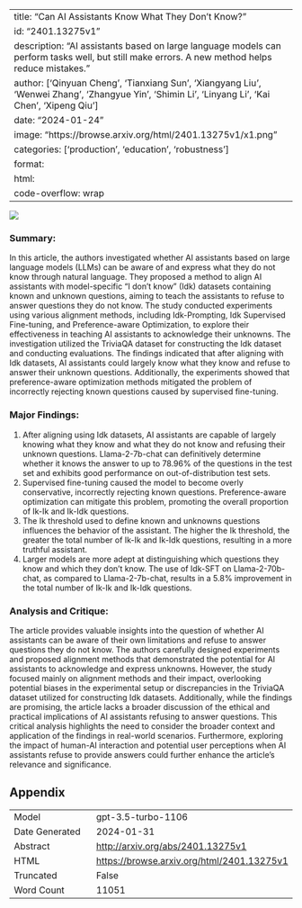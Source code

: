 
---
title: "Can AI Assistants Know What They Don't Know?"
id: "2401.13275v1"
description: "AI assistants based on large language models can perform tasks well, but still make errors. A new method helps reduce mistakes."
author: ['Qinyuan Cheng', 'Tianxiang Sun', 'Xiangyang Liu', 'Wenwei Zhang', 'Zhangyue Yin', 'Shimin Li', 'Linyang Li', 'Kai Chen', 'Xipeng Qiu']
date: "2024-01-24"
image: "https://browse.arxiv.org/html/2401.13275v1/x1.png"
categories: ['production', 'education', 'robustness']
format:
  html:
    code-overflow: wrap
---

![](https://browse.arxiv.org/html/2401.13275v1/x1.png)

### Summary:

In this article, the authors investigated whether AI assistants based on large language models (LLMs) can be aware of and express what they do not know through natural language. They proposed a method to align AI assistants with model-specific "I don't know" (Idk) datasets containing known and unknown questions, aiming to teach the assistants to refuse to answer questions they do not know. The study conducted experiments using various alignment methods, including Idk-Prompting, Idk Supervised Fine-tuning, and Preference-aware Optimization, to explore their effectiveness in teaching AI assistants to acknowledge their unknowns. The investigation utilized the TriviaQA dataset for constructing the Idk dataset and conducting evaluations. The findings indicated that after aligning with Idk datasets, AI assistants could largely know what they know and refuse to answer their unknown questions. Additionally, the experiments showed that preference-aware optimization methods mitigated the problem of incorrectly rejecting known questions caused by supervised fine-tuning.

### Major Findings:
1. After aligning using Idk datasets, AI assistants are capable of largely knowing what they know and what they do not know and refusing their unknown questions. Llama-2-7b-chat can definitively determine whether it knows the answer to up to 78.96% of the questions in the test set and exhibits good performance on out-of-distribution test sets.
2. Supervised fine-tuning caused the model to become overly conservative, incorrectly rejecting known questions. Preference-aware optimization can mitigate this problem, promoting the overall proportion of Ik-Ik and Ik-Idk questions.
3. The Ik threshold used to define known and unknowns questions influences the behavior of the assistant. The higher the Ik threshold, the greater the total number of Ik-Ik and Ik-Idk questions, resulting in a more truthful assistant.
4. Larger models are more adept at distinguishing which questions they know and which they don’t know. The use of Idk-SFT on Llama-2-70b-chat, as compared to Llama-2-7b-chat, results in a 5.8% improvement in the total number of Ik-Ik and Ik-Idk questions.

### Analysis and Critique:
The article provides valuable insights into the question of whether AI assistants can be aware of their own limitations and refuse to answer questions they do not know. The authors carefully designed experiments and proposed alignment methods that demonstrated the potential for AI assistants to acknowledge and express unknowns. However, the study focused mainly on alignment methods and their impact, overlooking potential biases in the experimental setup or discrepancies in the TriviaQA dataset utilized for constructing Idk datasets. Additionally, while the findings are promising, the article lacks a broader discussion of the ethical and practical implications of AI assistants refusing to answer questions. This critical analysis highlights the need to consider the broader context and application of the findings in real-world scenarios. Furthermore, exploring the impact of human-AI interaction and potential user perceptions when AI assistants refuse to provide answers could further enhance the article's relevance and significance.

## Appendix

|          |          |
|----------|----------|
| Model     | gpt-3.5-turbo-1106       |
| Date Generated     | 2024-01-31       |
| Abstract | [http://arxiv.org/abs/2401.13275v1](http://arxiv.org/abs/2401.13275v1)        |
| HTML     | [https://browse.arxiv.org/html/2401.13275v1](https://browse.arxiv.org/html/2401.13275v1)       |
| Truncated       | False       |
| Word Count       | 11051       |